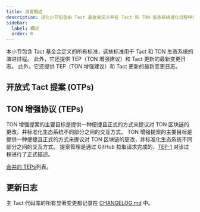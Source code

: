 ```yaml
---
title: 演变概述
description: 进化小节包含由 Tact 基金会定义并在 Tact 和 TON 生态系统进化过程中使用的所有标准
sidebar:
  label: 概述
  order: 0
---
```



本小节包含 Tact 基金会定义的所有标准，这些标准用于 Tact 和 TON 生态系统的演进过程。
此外，它还提供 TEP（TON 增强建议）和 Tact 更新的最新变更日志。
此外，它还提供 TEP（TON 增强建议）和 Tact 更新的最新变更日志。

## 开放式 Tact 提案 (OTPs)

<CardGrid>
  <LinkCard
    title="OTP-001"
    href="/zh-cn/ref/evolution/otp-001"
  />
  <LinkCard
    title="OTP-002"
    href="/zh-cn/ref/evolution/otp-002"
  />
  <LinkCard
    title="OTP-003"
    href="/zh-cn/ref/evolution/otp-003"
  />
  <LinkCard
    title="OTP-004"
    href="/zh-cn/ref/evolution/otp-004"
  />
  <LinkCard
    title="OTP-005"
    href="/zh-cn/ref/evolution/otp-005"
  />
  <LinkCard
    title="OTP-006"
    href="/zh-cn/ref/evolution/otp-006"
  />
</CardGrid>

## TON 增强协议 (TEPs)

TON 增强提案的主要目标是提供一种便捷且正式的方式来提议对 TON 区块链的更改，并标准化生态系统不同部分之间的交互方式。 TON 增强提案的主要目标是提供一种便捷且正式的方式来提议对 TON 区块链的更改，并标准化生态系统不同部分之间的交互方式。 提案管理是通过 GitHub 拉取请求完成的，[TEP-1](https://github.com/ton-blockchain/TEPs/blob/master/text/0001-tep-lifecycle.md) 对该过程进行了正式描述。

[合并的 TEPs](https://github.com/ton-blockchain/TEPs#merged-teps)列表。

## 更新日志

主 Tact 代码库的所有显著变更都记录在 [CHANGELOG.md](https://github.com/tact-lang/tact/blob/main/dev-docs/CHANGELOG.md) 中。

